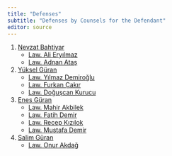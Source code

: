 ```yaml
---
title: "Defenses"
subtitle: "Defenses by Counsels for the Defendant"
editor: source
---
```


<style>
p {
  text-align: justify;
  margin: 0 1em 0em 0;
  padding-left: 0em;
  text-indent: 0em;
}

main ol ol, main ul ul, main ol ul, main ul ol {
margin-bottom: 0.2em;
}
</style>

1. [Nevzat Bahtiyar](bahtiyar_nevzat/index.qmd)
    * [Law. Ali Eryılmaz](bahtiyar_nevzat/eryilmaz_ali.qmd)
    * [Law. Adnan Ataş](bahtiyar_nevzat/atas_adnan.qmd)

1. [Yüksel Güran](guran_yuksel/index.qmd)
    * [Law. Yılmaz Demiroğlu](guran_yuksel/demiroglu_yilmaz.qmd)
    * [Law. Furkan Çakır](guran_yuksel/cakir_furkan.qmd)
    * [Law. Doğuşcan Kurucu](guran_yuksel/kurucu_doguscan.qmd)

1. [Enes Güran](guran_enes/index.qmd)
    * [Law. Mahir Akbilek](guran_enes/akbilek_mahir.qmd)
    * [Law. Fatih Demir](guran_enes/demir_fatih.qmd)
    * [Law. Recep Kızılok](guran_enes/kizilok_recep.qmd)
    * [Law. Mustafa Demir](guran_enes/demir_mustafa.qmd)

1. [Salim Güran](guran_salim/index.qmd)
    * [Law. Onur Akdağ](guran_salim/akdag_onur.qmd)
